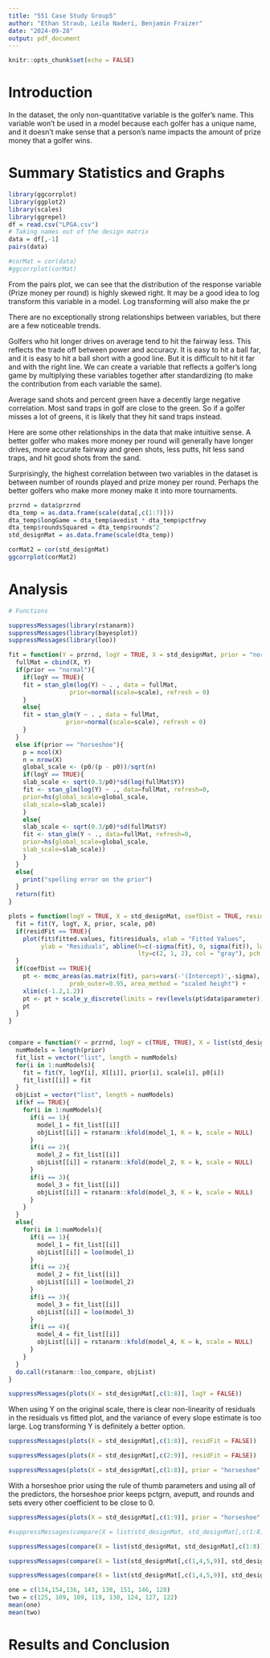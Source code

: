 ```yaml
---
title: "551 Case Study Group5"
author: "Ethan Straub, Leila Naderi, Benjamin Fraizer"
date: "2024-09-28"
output: pdf_document
---
```


```r
knitr::opts_chunk$set(echo = FALSE)
```

# Introduction

In the dataset, the only non-quantitative variable is the golfer's name. This variable won't be used in a model because each golfer has a unique name, and it doesn't make sense that a person's name impacts the amount of prize money that a golfer wins.

# Summary Statistics and Graphs

```r
library(ggcorrplot)
library(ggplot2) 
library(scales) 
library(ggrepel) 
df = read.csv("LPGA.csv")
# Taking names out of the design matrix
data = df[,-1]
pairs(data)
```

```r
#corMat = cor(data)
#ggcorrplot(corMat)
```

From the pairs plot, we can see that the distribution of the response variable (Prize money per round) is highly skewed right. It may be a good idea to log transform this variable in a model. Log transforming will also make the pr

There are no exceptionally strong relationships between variables, but there are a few noticeable trends. 

Golfers who hit longer drives on average tend to hit the fairway less. This reflects the trade off between power and accuracy. It is easy to hit a ball far, and it is easy to hit a ball short with a good line. But it is difficult to hit it far and with the right line. We can create a variable that reflects a golfer's long game by multiplying these variables together after standardizing (to make the contribution from each variable the same).

Average sand shots and percent green have a decently large negative correlation. Most sand traps in golf are close to the green. So if a golfer misses a lot of greens, it is likely that they hit sand traps instead.

Here are some other relationships in the data that make intuitive sense. A better golfer who makes more money per round will generally have longer drives, more accurate fairway and green shots, less putts, hit less sand traps, and hit good shots from the sand. 

Surprisingly, the highest correlation between two variables in the dataset is between number of rounds played and prize money per round. Perhaps the better golfers who make more money make it into more tournaments.



```r
przrnd = data$przrnd
dta_temp = as.data.frame(scale(data[,c(1:7)]))
dta_temp$longGame = dta_temp$avedist * dta_temp$pctfrwy
dta_temp$roundsSquared = dta_temp$rounds^2
std_designMat = as.data.frame(scale(dta_temp))

corMat2 = cor(std_designMat)
ggcorrplot(corMat2)
```


# Analysis

```r
# Functions

suppressMessages(library(rstanarm))
suppressMessages(library(bayesplot))
suppressMessages(library(loo))

fit = function(Y = przrnd, logY = TRUE, X = std_designMat, prior = "normal", scale = 2.5, p0 = 4){
  fullMat = cbind(X, Y)
  if(prior == "normal"){
    if(logY == TRUE){
    fit = stan_glm(log(Y) ~ . , data = fullMat, 
                 prior=normal(scale=scale), refresh = 0)
    }
    else{
    fit = stan_glm(Y ~ . , data = fullMat, 
                prior=normal(scale=scale), refresh = 0)
    }
  }
  else if(prior == "horseshoe"){
    p = ncol(X)
    n = nrow(X)
    global_scale <- (p0/(p - p0))/sqrt(n)
    if(logY == TRUE){
    slab_scale <- sqrt(0.3/p0)*sd(log(fullMat$Y))
    fit <- stan_glm(log(Y) ~ ., data=fullMat, refresh=0,
    prior=hs(global_scale=global_scale,
    slab_scale=slab_scale))
    }
    else{
    slab_scale <- sqrt(0.3/p0)*sd(fullMat$Y)
    fit <- stan_glm(Y ~ ., data=fullMat, refresh=0,
    prior=hs(global_scale=global_scale,
    slab_scale=slab_scale))
    }
  }
  else{
    print("spelling error on the prior")
  }
  return(fit)
}

plots = function(logY = TRUE, X = std_designMat, coefDist = TRUE, residFit = TRUE, Y = przrnd, prior = "normal", scale = 2.5, p0 = 4 ){
  fit = fit(Y, logY, X, prior, scale, p0)
  if(residFit == TRUE){
    plot(fit$fitted.values, fit$residuals, xlab = "Fitted Values", 
         ylab = "Residuals", abline(h=c(-sigma(fit), 0, sigma(fit)), lwd=3,
                                    lty=c(2, 1, 2), col = "gray"), pch = 16)
  }
  if(coefDist == TRUE){
    pt <- mcmc_areas(as.matrix(fit), pars=vars(-'(Intercept)',-sigma),
                 prob_outer=0.95, area_method = "scaled height") +
    xlim(c(-1.2,1.2))
    pt <- pt + scale_y_discrete(limits = rev(levels(pt$data$parameter))) +        ggtitle("Posterior Distribution of Slopes")
    pt
  }
}


compare = function(Y = przrnd, logY = c(TRUE, TRUE), X = list(std_designMat, std_designMat[,c(2:8)]), prior = c("normal", "horseshoe"), scale = c(.25, 1), p0 = c(4,4), kf = FALSE, k = 5){
  numModels = length(prior)
  fit_list = vector("list", length = numModels)
  for(i in 1:numModels){
    fit = fit(Y, logY[i], X[[i]], prior[i], scale[i], p0[i])
    fit_list[[i]] = fit
  }
  objList = vector("list", length = numModels)
  if(kf == TRUE){
    for(i in 1:numModels){
      if(i == 1){
        model_1 = fit_list[[i]]
        objList[[i]] = rstanarm::kfold(model_1, K = k, scale = NULL)
      }
      if(i == 2){
        model_2 = fit_list[[i]]
        objList[[i]] = rstanarm::kfold(model_2, K = k, scale = NULL)
      }
      if(i == 3){
        model_3 = fit_list[[i]]
        objList[[i]] = rstanarm::kfold(model_3, K = k, scale = NULL)
      }
    }
  }
  else{
    for(i in 1:numModels){
      if(i == 1){
        model_1 = fit_list[[i]]
        objList[[i]] = loo(model_1)
      }
      if(i == 2){
        model_2 = fit_list[[i]]
        objList[[i]] = loo(model_2)
      }
      if(i == 3){
        model_3 = fit_list[[i]]
        objList[[i]] = loo(model_3)
      }
      if(i == 4){
        model_4 = fit_list[[i]]
        objList[[i]] = rstanarm::kfold(model_4, K = k, scale = NULL)
      }
    }
  }
  do.call(rstanarm::loo_compare, objList)
}
```


```r
suppressMessages(plots(X = std_designMat[,c(1:8)], logY = FALSE))


```

When using Y on the original scale, there is clear non-linearity of residuals in the residuals vs fitted plot, and the variance of every slope estimate is too large. Log transforming Y is definitely a better option.

```r
suppressMessages(plots(X = std_designMat[,c(1:8)], residFit = FALSE))
```

```r
suppressMessages(plots(X = std_designMat[,c(2:9)], residFit = FALSE))
```


```r
suppressMessages(plots(X = std_designMat[,c(1:8)], prior = "horseshoe", residFit = FALSE))
```

With a horseshoe prior using the rule of thumb parameters and using all of the predictors, the horseshoe prior keeps pctgrn, aveputt, and rounds and sets every other coefficient to be close to 0.

```r
suppressMessages(plots(X = std_designMat[,c(1:9)], prior = "horseshoe", residFit = FALSE))
```

```r
#suppressMessages(compare(X = list(std_designMat, std_designMat[,c(1:8)], std_designMat[,c(1,4,5,9)], std_designMat[,c(1,4,5)]), prior = c("horseshoe", "horseshoe", "normal", "normal"), scale = c(0,0,2.5,2.5), p0 = c(4,4,4,3), logY = c(TRUE, TRUE, TRUE, TRUE)))
```

```r
suppressMessages(compare(X = list(std_designMat, std_designMat[,c(1:8)], std_designMat[,c(1,4,5,9)]), prior = c("horseshoe", "horseshoe", "normal"), scale = c(0,0,2.5), p0 = c(4,4,4), logY = c(TRUE, TRUE, TRUE)))
```
```r
suppressMessages(compare(X = list(std_designMat[,c(1,4,5,9)], std_designMat[,c(1,4,5)], std_designMat[,c(1,4,5,9)]), prior = c("normal", "normal", "normal"), scale = c(2.5,2.5,.25), p0 = c, logY = c(TRUE, TRUE, TRUE)))
```
```r
suppressMessages(compare(X = list(std_designMat[,c(1,4,5,9)], std_designMat[,c(1,4,5,9)], std_designMat[,c(1,4,5,9)]), prior = c("normal", "normal", "normal"), scale = c(0.4,.25, .1), logY = c(TRUE, TRUE, TRUE)))
```



```r
one = c(134,154,136, 143, 138, 151, 146, 128)
two = c(125, 109, 109, 119, 130, 124, 127, 122)
mean(one)
mean(two)
```



# Results and Conclusion